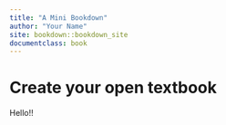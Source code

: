 ```yaml
---
title: "A Mini Bookdown"
author: "Your Name"
site: bookdown::bookdown_site
documentclass: book
---
```


# Create your open textbook

Hello!!
